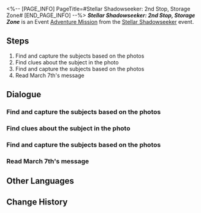 <%-- [PAGE_INFO]
PageTitle=#Stellar Shadowseeker: 2nd Stop, Storage Zone#
[END_PAGE_INFO] --%>
{{Stub|Dialogue.}}
{{Mission Infobox
|id            = 8002102
|title         = 
|image         = <!--Mission Stellar Shadowseeker 2nd Stop, Storage Zone.png-->
|type          = Adventure
|event_name    = Stellar Shadowseeker
|chapter       = 
|requirements  = 
* Reach [[Trailblaze Level]] 21
* [[Adventure Mission]] ''[[Stellar Shadowseeker: 1st Stop, Master Control Zone]]'' completed
|summary       = <!--official mission summary from Fate's Atlas-->
|characters    = Herta; Trailblazer
|startLocation = [[Herta Space Station]] - [[Storage Zone]]
|world         = Herta Space Station
|area          = Storage Zone
|prev          = Stellar Shadowseeker: 1st Stop, Master Control Zone
|next          = Stellar Shadowseeker: 3rd Stop, Supply Zone
|rewards       = Stellar Jade*70; Refined Aether*4; Arrow of the Demon Slayer*3; Credit*40,000
}}
'''''Stellar Shadowseeker: 2nd Stop, Storage Zone''''' is an Event [[Adventure Mission]] from the [[Stellar Shadowseeker]] event.

==Steps==
# Find and capture the subjects based on the photos
# Find clues about the subject in the photo
# Find and capture the subjects based on the photos
# Read March 7th's message

<!--
==Gameplay Notes==

--><!--
==Trial Character==

-->
==Dialogue==
{{Stub Dialogue}}

===Find and capture the subjects based on the photos{{subst:void|<!--800210201-->}}===
{{Mission Description|type=adventure|location=Storage Zone|The shadowy object in the photo looks somewhat familiar. It must be something from the Storage Zone...}}
{{Dialogue Start}}
:{{tx}}
{{Dialogue End}}

===Find clues about the subject in the photo{{subst:void|<!--800210203-->}}===
{{Dialogue Start}}
:{{tx}}
{{Dialogue End}}

===Find and capture the subjects based on the photos{{subst:void|<!--800210202-->}}===
{{Dialogue Start}}
:{{tx}}
{{Dialogue End}}

===Read March 7th's message{{subst:void|<!--800210204-->}}===
{{Dialogue Start}}
:{{tx}}
{{Dialogue End}}

==Other Languages==
{{Other Languages
|en   = Stellar Shadowseeker: 2nd Stop, Storage Zone
|zhs  = 星旅寻影•第二站•收容舱段
|zht  = 星旅尋影•第二站•收容艙段
|ja   = 星々の影を探して・2駅目・収容部分
|ko   = 그림자를 찾는 별의 여정•두 번째 역•보관 캐빈
|es   = Fotografías estelares, 2.ª parada: zona de almacenamiento
|fr   = Sur la piste des ombres des étoiles&nbsp;: 2e arrêt, Zone de stockage
|ru   = Искатели теней: Вторая остановка - Зона хранения
|th   = ท่องดาราเฟ้นเงา: สถานีที่ 2 - Storage Zone
|vi   = Tìm Ảnh Hành Trình Sao: Trạm Thứ 2, Khoang Thu Dung
|de   = Stellarer Schattensucher: Zweiter Halt – Lagerzone
|id   = Penjelajah Bayangan Bintang: Perhentian 2 - Storage Zone
|pt   = Sombrio Estelar: 2ª Parada, Zona de Armazenamento
}}

==Change History==
{{Change History|1.5}}
